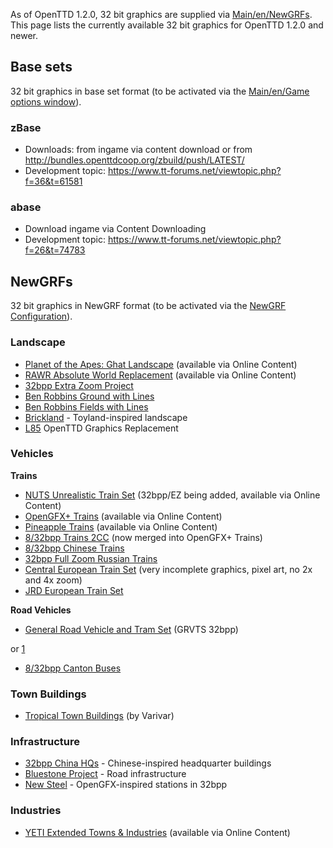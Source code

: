 {{en/Feature|1.2}}

As of OpenTTD 1.2.0, 32 bit graphics are supplied via [[Main/en/NewGRF]]s. This page lists the currently available 32 bit graphics for OpenTTD 1.2.0 and newer.

== Base sets ==
32 bit graphics in base set format (to be activated via the [[Main/en/Game options window]]).

=== zBase ===
* Downloads: from ingame via content download or from http://bundles.openttdcoop.org/zbuild/push/LATEST/
* Development topic: https://www.tt-forums.net/viewtopic.php?f=36&t=61581

=== abase ===
* Download ingame via Content Downloading
* Development topic: https://www.tt-forums.net/viewtopic.php?f=26&t=74783

== NewGRFs ==
32 bit graphics in NewGRF format (to be activated via the [[Main/en/NewGRF|NewGRF Configuration]]).

===Landscape===
* [http://dev.openttdcoop.org/projects/pota-ghat Planet of the Apes: Ghat Landscape] (available via Online Content)
* [https://dev.openttdcoop.org/projects/rawr RAWR Absolute World Replacement] (available via Online Content)
* [https://dev.openttdcoop.org/projects/32bpp-ez-build 32bpp Extra Zoom Project]
* [http://dev.openttdcoop.org/attachments/download/3067/br_ground_lines.grf Ben Robbins Ground with Lines]
* [http://dev.openttdcoop.org/attachments/download/3073/br_ground_fields_lines.grf Ben Robbins Fields with Lines]
* [http://www.tt-forums.net/viewtopic.php?t=59710 Brickland] - Toyland-inspired landscape
* [https://www.tt-forums.net/viewtopic.php?t=70513 L85] OpenTTD Graphics Replacement

===Vehicles===
'''Trains'''
* [http://dev.openttdcoop.org/projects/nuts/ NUTS Unrealistic Train Set] (32bpp/EZ being added, available via Online Content)
* [http://bundles.openttdcoop.org/ogfx-trains/nightlies/LATEST/ OpenGFX+ Trains] (available via Online Content)
* [http://www.tt-forums.net/viewtopic.php?f=67&t=70244 Pineapple Trains] (available via Online Content)
* [http://www.tt-forums.net/viewtopic.php?f=67&t=59332 8/32bpp Trains 2CC] (now merged into OpenGFX+ Trains)
* [http://www.tt-forums.net/viewtopic.php?t=70494 8/32bpp Chinese Trains]
* [http://forums.ttdrussia.net/viewtopic.php?t=3566 32bpp Full Zoom Russian Trains]
* [http://dev.openttdcoop.org/projects/cets Central European Train Set] (very incomplete graphics, pixel art, no 2x and 4x zoom)
* [http://jrd.sweb.cz/ostatni.html JRD European Train Set]

'''Road Vehicles'''
* [http://www.tt-forums.net/viewtopic.php?p=1048814#p1048814 General Road Vehicle and Tram Set] (GRVTS 32bpp)
or [https://www.tt-forums.net/viewtopic.php?p=1066105#p1066105]
* [http://binaries.openttd.org/bananas/newgrf/832bpp_Canton_BusesCHN-0.2.tar.gz 8/32bpp Canton Buses]

===Town Buildings===
* [http://www.tt-forums.net/viewtopic.php?f=36&t=63582 Tropical Town Buildings] (by Varivar)

===Infrastructure===
* [http://www.tt-forums.net/viewtopic.php?t=72667 32bpp China HQs] - Chinese-inspired headquarter buildings
* [http://www.tt-forums.net/viewtopic.php?t=72718 Bluestone Project] - Road infrastructure 
* [http://www.tt-forums.net/viewtopic.php?t=72869 New Steel] - OpenGFX-inspired stations in 32bpp

===Industries===
* [http://dev.openttdcoop.org/projects/yeti YETI Extended Towns & Industries] (available via Online Content)